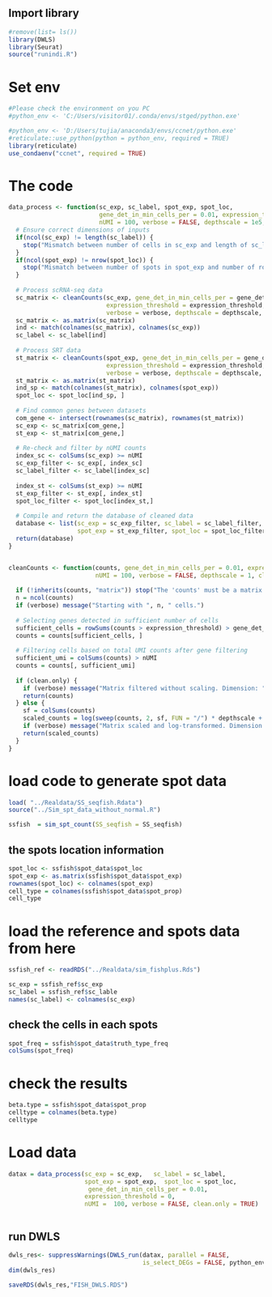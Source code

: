 
## Import library
```{r message=FALSE, warning=FALSE, paged.print=FALSE}
#remove(list= ls())
library(DWLS)
library(Seurat)
source("runindi.R")

```

# Set env
```{r}
#Please check the environment on you PC
#python_env <- 'C:/Users/visitor01/.conda/envs/stged/python.exe'

#python_env <- 'D:/Users/tujia/anaconda3/envs/ccnet/python.exe'
#reticulate::use_python(python = python_env, required = TRUE)
library(reticulate)
use_condaenv("ccnet", required = TRUE)

```

# The code
```{r}

data_process <- function(sc_exp, sc_label, spot_exp, spot_loc,
                         gene_det_in_min_cells_per = 0.01, expression_threshold = 0,
                         nUMI = 100, verbose = FALSE, depthscale = 1e5, clean.only = TRUE) {
  # Ensure correct dimensions of inputs
  if(ncol(sc_exp) != length(sc_label)) {
    stop("Mismatch between number of cells in sc_exp and length of sc_label.")
  }
  if(ncol(spot_exp) != nrow(spot_loc)) {
    stop("Mismatch between number of spots in spot_exp and number of rows in spot_loc.")
  }
  
  # Process scRNA-seq data
  sc_matrix <- cleanCounts(sc_exp, gene_det_in_min_cells_per = gene_det_in_min_cells_per,
                           expression_threshold = expression_threshold, nUMI = nUMI,
                           verbose = verbose, depthscale = depthscale, clean.only = clean.only)
  sc_matrix <- as.matrix(sc_matrix)
  ind <- match(colnames(sc_matrix), colnames(sc_exp))
  sc_label <- sc_label[ind]
  
  # Process SRT data
  st_matrix <- cleanCounts(spot_exp, gene_det_in_min_cells_per = gene_det_in_min_cells_per,
                           expression_threshold = expression_threshold, nUMI = nUMI,
                           verbose = verbose, depthscale = depthscale, clean.only = clean.only)
  st_matrix <- as.matrix(st_matrix)
  ind_sp <- match(colnames(st_matrix), colnames(spot_exp))
  spot_loc <- spot_loc[ind_sp, ]
  
  # Find common genes between datasets
  com_gene <- intersect(rownames(sc_matrix), rownames(st_matrix))
  sc_exp <- sc_matrix[com_gene,]
  st_exp <- st_matrix[com_gene,]
  
  # Re-check and filter by nUMI counts
  index_sc <- colSums(sc_exp) >= nUMI
  sc_exp_filter <- sc_exp[, index_sc]
  sc_label_filter <- sc_label[index_sc]
  
  index_st <- colSums(st_exp) >= nUMI
  st_exp_filter <- st_exp[, index_st]
  spot_loc_filter <- spot_loc[index_st,]
  
  # Compile and return the database of cleaned data
  database <- list(sc_exp = sc_exp_filter, sc_label = sc_label_filter,
                   spot_exp = st_exp_filter, spot_loc = spot_loc_filter)
  return(database)
}


cleanCounts <- function(counts, gene_det_in_min_cells_per = 0.01, expression_threshold = 0,
                        nUMI = 100, verbose = FALSE, depthscale = 1, clean.only = FALSE) {
  
  if (!inherits(counts, "matrix")) stop("The 'counts' must be a matrix.")
  n = ncol(counts)
  if (verbose) message("Starting with ", n, " cells.")
  
  # Selecting genes detected in sufficient number of cells
  sufficient_cells = rowSums(counts > expression_threshold) > gene_det_in_min_cells_per * n
  counts = counts[sufficient_cells, ]
  
  # Filtering cells based on total UMI counts after gene filtering
  sufficient_umi = colSums(counts) > nUMI
  counts = counts[, sufficient_umi]
  
  if (clean.only) {
    if (verbose) message("Matrix filtered without scaling. Dimension: ", dim(counts))
    return(counts)
  } else {
    sf = colSums(counts) 
    scaled_counts = log(sweep(counts, 2, sf, FUN = "/") * depthscale + 1)
    if (verbose) message("Matrix scaled and log-transformed. Dimension: ", dim(scaled_counts))
    return(scaled_counts)
  }
}

```


# load code to generate spot data
```{r}

load( "../Realdata/SS_seqfish.Rdata")
source("../Sim_spt_data_without_normal.R")

ssfish  = sim_spt_count(SS_seqfish = SS_seqfish)

```



## the spots location information
```{r}

spot_loc <- ssfish$spot_data$spot_loc
spot_exp <- as.matrix(ssfish$spot_data$spot_exp)
rownames(spot_loc) <- colnames(spot_exp)
cell_type = colnames(ssfish$spot_data$spot_prop)
cell_type

```


# load the reference and spots data from here
```{r}

ssfish_ref <- readRDS("../Realdata/sim_fishplus.Rds")

sc_exp = ssfish_ref$sc_exp
sc_label = ssfish_ref$sc_lable
names(sc_label) <- colnames(sc_exp)

```


## check the cells in each spots
```{r}
spot_freq = ssfish$spot_data$truth_type_freq
colSums(spot_freq)

```

# check the results
```{r}

beta.type = ssfish$spot_data$spot_prop
celltype = colnames(beta.type)
celltype

```


# Load data
```{r}

datax = data_process(sc_exp = sc_exp,   sc_label = sc_label, 
                     spot_exp = spot_exp,  spot_loc = spot_loc,
                      gene_det_in_min_cells_per = 0.01, 
                     expression_threshold = 0,
                     nUMI =  100, verbose = FALSE, clean.only = TRUE)



```

## run DWLS
```{r}

dwls_res<- suppressWarnings(DWLS_run(datax, parallel = FALSE, 
                                     is_select_DEGs = FALSE, python_env))
dim(dwls_res)

saveRDS(dwls_res,"FISH_DWLS.RDS")

```

